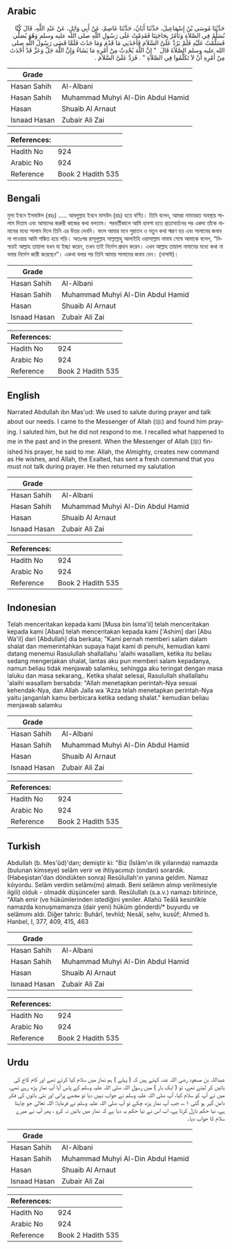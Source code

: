 ## Arabic


<div dir="rtl" lang="ar" style={{fontSize:'larger',backgroundColor:'#f8f9fa',padding:20}}>
حَدَّثَنَا مُوسَى بْنُ إِسْمَاعِيلَ، حَدَّثَنَا أَبَانُ، حَدَّثَنَا عَاصِمٌ، عَنْ أَبِي وَائِلٍ، عَنْ عَبْدِ اللَّهِ، قَالَ كُنَّا نُسَلِّمُ فِي الصَّلاَةِ وَنَأْمُرُ بِحَاجَتِنَا فَقَدِمْتُ عَلَى رَسُولِ اللَّهِ صلى الله عليه وسلم وَهُوَ يُصَلِّي فَسَلَّمْتُ عَلَيْهِ فَلَمْ يَرُدَّ عَلَىَّ السَّلاَمَ فَأَخَذَنِي مَا قَدُمَ وَمَا حَدُثَ فَلَمَّا قَضَى رَسُولُ اللَّهِ صلى الله عليه وسلم الصَّلاَةَ قَالَ ‏ "‏ إِنَّ اللَّهَ يُحْدِثُ مِنْ أَمْرِهِ مَا يَشَاءُ وَإِنَّ اللَّهَ جَلَّ وَعَزَّ قَدْ أَحْدَثَ مِنْ أَمْرِهِ أَنْ لاَ تَكَلَّمُوا فِي الصَّلاَةِ ‏"‏ ‏.‏ فَرَدَّ عَلَىَّ السَّلاَمَ ‏.‏
</div>
<div style={{backgroundColor:'#f8f9fa',padding:20, marginBottom: 10}}><table> <thead> <tr> <th>Grade</th> <th></th> </tr> </thead> <tbody> <tr><td>Hasan Sahih</td><td>Al-Albani</td></tr><tr><td>Hasan Sahih</td><td>Muhammad Muhyi Al-Din Abdul Hamid</td></tr><tr><td>Hasan</td><td>Shuaib Al Arnaut</td></tr><tr><td>Isnaad Hasan</td><td>Zubair Ali Zai</td></tr></tbody></table><table> <thead> <tr> <th>References:</th> <th></th> </tr> </thead> <tbody><tr><td>Hadith No</td><td>924</td></tr><tr><td>Arabic No</td><td>924</td></tr><tr><td>Reference</td><td>Book 2 Hadith 535</td></tr></tbody></table></div>

## Bengali


<div dir="ltr" lang="bn" style={{fontSize:'larger',backgroundColor:'#f8f9fa',padding:20}}>
মুসা ইবনে ইসমাঈল (রহঃ) ..... আবদুল্লাহ ইবনে মাসউদ (রাঃ) হতে বর্ণিত। তিনি বলেন, আমরা নামাযরত অবস্থায় সালাম দিতাম এবং আমাদের জরুরী কাজের কথা বলতাম। পরবর্তীকালে আমি হাবশা হতে প্রত্যাবর্তনের পর একদা তাঁকে নামাযের মধ্যে সালাম দিলে তিনি এর উত্তর দেননি। ফলে আমার মনে পুরাতন ও নতুন কথা স্মরণ হয় এবং সালামের জবাব না পাওয়ায় আমি শঙ্কিত হয়ে পড়ি। অতঃপর রাসূলুল্লাহ সাল্লাল্লাহু আলাইহি ওয়াসাল্লাম নামায শেষে আমাকে বলেন, “নিশ্চয়ই আল্লাহ তায়ালা যখন যা ইচ্ছা করেন, তখন তাই নির্দেশ প্রদান করেন। এখন আল্লাহ তায়ালা নামাযের মধ্যে কথা না বলার নির্দেশ জারী করেছেন”। একথা বলার পর তিনি আমার সালামের জবাব দেন। (নাসাঈ)।
</div>
<div style={{backgroundColor:'#f8f9fa',padding:20, marginBottom: 10}}><table> <thead> <tr> <th>Grade</th> <th></th> </tr> </thead> <tbody> <tr><td>Hasan Sahih</td><td>Al-Albani</td></tr><tr><td>Hasan Sahih</td><td>Muhammad Muhyi Al-Din Abdul Hamid</td></tr><tr><td>Hasan</td><td>Shuaib Al Arnaut</td></tr><tr><td>Isnaad Hasan</td><td>Zubair Ali Zai</td></tr></tbody></table><table> <thead> <tr> <th>References:</th> <th></th> </tr> </thead> <tbody><tr><td>Hadith No</td><td>924</td></tr><tr><td>Arabic No</td><td>924</td></tr><tr><td>Reference</td><td>Book 2 Hadith 535</td></tr></tbody></table></div>

## English


<div dir="ltr" lang="en" style={{fontSize:'larger',backgroundColor:'#f8f9fa',padding:20}}>
Narrated Abdullah ibn Mas'ud: We used to salute during prayer and talk about our needs. I came to the Messenger of Allah (ﷺ) and found him praying. I saluted him, but he did not respond to me. I recalled what happened to me in the past and in the present. When the Messenger of Allah (ﷺ) finished his prayer, he said to me: Allah, the Almighty, creates new command as He wishes, and Allah, the Exalted, has sent a fresh command that you must not talk during prayer. He then returned my salutation
</div>
<div style={{backgroundColor:'#f8f9fa',padding:20, marginBottom: 10}}><table> <thead> <tr> <th>Grade</th> <th></th> </tr> </thead> <tbody> <tr><td>Hasan Sahih</td><td>Al-Albani</td></tr><tr><td>Hasan Sahih</td><td>Muhammad Muhyi Al-Din Abdul Hamid</td></tr><tr><td>Hasan</td><td>Shuaib Al Arnaut</td></tr><tr><td>Isnaad Hasan</td><td>Zubair Ali Zai</td></tr></tbody></table><table> <thead> <tr> <th>References:</th> <th></th> </tr> </thead> <tbody><tr><td>Hadith No</td><td>924</td></tr><tr><td>Arabic No</td><td>924</td></tr><tr><td>Reference</td><td>Book 2 Hadith 535</td></tr></tbody></table></div>

## Indonesian


<div dir="ltr" lang="id" style={{fontSize:'larger',backgroundColor:'#f8f9fa',padding:20}}>
Telah menceritakan kepada kami [Musa bin Isma'il] telah menceritakan kepada kami [Aban] telah menceritakan kepada kami ['Ashim] dari [Abu Wa'il] dari [Abdullah] dia berkata; "Kami pernah memberi salam dalam shalat dan memerintahkan supaya hajat kami di penuhi, kemudian kami datang menemui Rasulullah shallallahu 'alaihi wasallam, ketika itu beliau sedang mengerjakan shalat, lantas aku pun memberi salam kepadanya, namun beliau tidak menjawab salamku, sehingga aku teringat dengan masa laluku dan masa sekarang,. Ketika shalat selesai, Rasulullah shallallahu 'alaihi wasallam bersabda: "Allah menetapkan perintah-Nya sesuai kehendak-Nya, dan Allah Jalla wa 'Azza telah menetapkan perintah-Nya yaitu janganlah kamu berbicara ketika sedang shalat." kemudian beliau menjawab salamku
</div>
<div style={{backgroundColor:'#f8f9fa',padding:20, marginBottom: 10}}><table> <thead> <tr> <th>Grade</th> <th></th> </tr> </thead> <tbody> <tr><td>Hasan Sahih</td><td>Al-Albani</td></tr><tr><td>Hasan Sahih</td><td>Muhammad Muhyi Al-Din Abdul Hamid</td></tr><tr><td>Hasan</td><td>Shuaib Al Arnaut</td></tr><tr><td>Isnaad Hasan</td><td>Zubair Ali Zai</td></tr></tbody></table><table> <thead> <tr> <th>References:</th> <th></th> </tr> </thead> <tbody><tr><td>Hadith No</td><td>924</td></tr><tr><td>Arabic No</td><td>924</td></tr><tr><td>Reference</td><td>Book 2 Hadith 535</td></tr></tbody></table></div>

## Turkish


<div dir="ltr" lang="tr" style={{fontSize:'larger',backgroundColor:'#f8f9fa',padding:20}}>
Abdullah (b. Mes'ûd)'dan; demiştir ki: "Biz (İslâm'ın ilk yıllarında) namazda (bulunan kimseye) selâm verir ve ihtiyacımızı (ondan) sorardık. (Habeşistan'dan döndükten sonra) Resûlullah'ın yanına geldim. Namaz kılıyordu. Selâm verdim selâmı(mı) almadı. Beni selâmın alınıp verilmesiyle ilgili) olduk - olmadık düşünceler sardı. Resûlullah (s.a.v.) namazı bitirince, "Allah emir (ve hükümlerinden istediğini yeniler. Allahü Teâlâ kesinlikle namazda konuşmamanıza (dair yeni) hüküm gönderdi/* buyurdu ve selâmımı aldı. Diğer tahric: Buhârî, tevhîd; Nesâî, sehv, kusûf; Ahmed b. Hanbel, I, 377, 409, 415, 463
</div>
<div style={{backgroundColor:'#f8f9fa',padding:20, marginBottom: 10}}><table> <thead> <tr> <th>Grade</th> <th></th> </tr> </thead> <tbody> <tr><td>Hasan Sahih</td><td>Al-Albani</td></tr><tr><td>Hasan Sahih</td><td>Muhammad Muhyi Al-Din Abdul Hamid</td></tr><tr><td>Hasan</td><td>Shuaib Al Arnaut</td></tr><tr><td>Isnaad Hasan</td><td>Zubair Ali Zai</td></tr></tbody></table><table> <thead> <tr> <th>References:</th> <th></th> </tr> </thead> <tbody><tr><td>Hadith No</td><td>924</td></tr><tr><td>Arabic No</td><td>924</td></tr><tr><td>Reference</td><td>Book 2 Hadith 535</td></tr></tbody></table></div>

## Urdu


<div dir="rtl" lang="ur" style={{fontSize:'larger',backgroundColor:'#f8f9fa',padding:20}}>
عبداللہ بن مسعود رضی اللہ عنہ کہتے ہیں کہ ( پہلے ) ہم نماز میں سلام کیا کرتے تھے اور کام کاج کی باتیں کر لیتے تھے، تو ( ایک بار ) میں رسول اللہ صلی اللہ علیہ وسلم کے پاس آیا آپ نماز پڑھ رہے تھے، میں نے آپ کو سلام کیا، آپ صلی اللہ علیہ وسلم نے جواب نہیں دیا تو مجھے پرانی اور نئی باتوں کی فکر دامن گیر ہو گئی ۱؎، جب آپ نماز پڑھ چکے تو آپ صلی اللہ علیہ وسلم نے فرمایا: اللہ تعالیٰ جو چاہتا ہے، نیا حکم نازل کرتا ہے، اب اس نے نیا حکم یہ دیا ہے کہ نماز میں باتیں نہ کرو ، پھر آپ نے میرے سلام کا جواب دیا۔
</div>
<div style={{backgroundColor:'#f8f9fa',padding:20, marginBottom: 10}}><table> <thead> <tr> <th>Grade</th> <th></th> </tr> </thead> <tbody> <tr><td>Hasan Sahih</td><td>Al-Albani</td></tr><tr><td>Hasan Sahih</td><td>Muhammad Muhyi Al-Din Abdul Hamid</td></tr><tr><td>Hasan</td><td>Shuaib Al Arnaut</td></tr><tr><td>Isnaad Hasan</td><td>Zubair Ali Zai</td></tr></tbody></table><table> <thead> <tr> <th>References:</th> <th></th> </tr> </thead> <tbody><tr><td>Hadith No</td><td>924</td></tr><tr><td>Arabic No</td><td>924</td></tr><tr><td>Reference</td><td>Book 2 Hadith 535</td></tr></tbody></table></div>